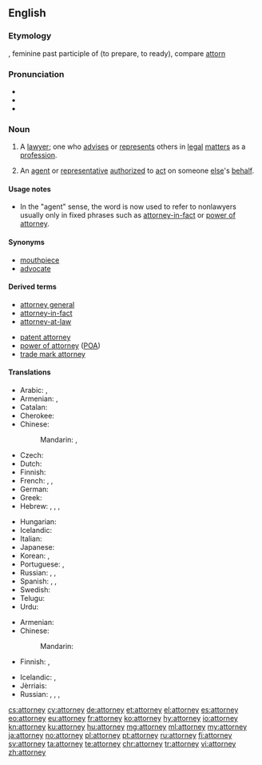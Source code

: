 ==English==

===Etymology===
{{rfv-etymology|lang=en}} {{etyl|fro|en}} {{term|atornee|lang=fro}}, feminine past participle of {{term|atorner|lang=fro}} (to prepare, to ready), compare [[attorn]]

===Pronunciation===
* {{audio|En-us-attorney.ogg|Audio (US)|lang=en}}
* {{IPA|/əˈtɜː(ɹ)ni/|lang=en}}
* {{rhymes|ɜː(ɹ)ni|lang=en}}

===Noun===
{{en-noun}}

# {{context|US|lang=en}} A [[lawyer]]; one who [[advise]]s or [[represent]]s others in [[legal]] [[matter]]s as a [[profession]].
# An [[agent]] or [[representative]] [[authorize]]d to [[act]] on someone [[else]]'s [[behalf]].

====Usage notes====
* In the "agent" sense, the word is now used to refer to nonlawyers usually only in fixed phrases such as [[attorney-in-fact]] or [[power of attorney]].

====Synonyms====
* [[mouthpiece]] {{qualifier|slang}}
* [[advocate]]

====Derived terms====
{{der-top|}}
* [[attorney general]]
* [[attorney-in-fact]]
* [[attorney-at-law]]
{{der-mid}}
* [[patent attorney]]
* [[power of attorney]] ([[POA]])
* [[trade mark attorney]]
{{der-bottom}}

====Translations====
{{trans-top|lawyer}}
* Arabic: {{t|ar|مُحامي|m|tr=muḥāmī}} {{qualifier|definite}}, {{t|ar|مُحامٍ|m|tr=muḥāmin|sc=Arab}} {{qualifier|indefinite}}
* Armenian: {{t|hy|փաստաբան}}, {{t+|hy|իրավաբան}}
* Catalan: {{t+|ca|advocat}}
* Cherokee: {{t|chr|ᏗᏘᏲᎯᎯ|tr=ditiyohihi|sc=Cher}}
* Chinese:
*: Mandarin: {{t|cmn|律師|sc=Hani}}, {{t+|cmn|律师|tr=lǜshī|sc=Hani}}
* Czech: {{t+|cs|advokát|m}}
* Dutch: {{t+|nl|advocaat|m|f}}
* Finnish: {{t+|fi|asianajaja}}
* French: {{t+|fr|juriste|m|f}}, {{t+|fr|avocat|m}}, {{t+|fr|avocate|f}}
* German: {{t+|de|Rechtsanwalt|m}}
* Greek: {{t+|el|δικηγόρος|m|f}}
* Hebrew: {{t+|he|פרקליט|m|tr=praqlyt'|sc=Hebr}}, {{t|he|פרקליטה|f|tr=praqlit'a|sc=Hebr}}, {{t+|he|עורך דין|m|alt=עֹרֵךְ דִּין|tr=orekh din}}, {{t|he|עורכת דין|f|alt=עֹרֶכֶת דִּין|tr=orekhet din}}
{{trans-mid}}
* Hungarian: {{t+|hu|ügyész}}
* Icelandic: {{t|is|lögfræðingur|m}}
* Italian: {{t+|it|avvocato}}
* Japanese: {{t|ja|弁護士|tr=べんごし, bengoshi|sc=Jpan}}
* Korean: {{t+|ko|변호사|sc=Kore}}, {{t+|ko|변호인|sc=Kore}}
* Portuguese: {{t+|pt|advogado|m}}, {{t|pt|advogada|f}}
* Russian: {{t+|ru|юри́ст|m}}, {{t+|ru|юри́стка|f}}, {{t+|ru|адвока́т|m}}
* Spanish: {{t+|es|abogado|m}}, {{t+|es|abogada|f}}, {{t|es|notario|m}}
* Swedish: {{t+|sv|advokat|c}}
* Telugu: {{t+|te|న్యాయవాది}}
* Urdu: {{t|ur|وکیل|m|f|tr=vakeel}}
{{trans-bottom}}

{{trans-top|agent/representative}}
* Armenian: {{t|hy|հավատարմատար}}
* Chinese:
*: Mandarin: {{t+|cmn|代理|sc=Hani}}
* Finnish: {{t|fi|oikeudenkäyntiasiamies}}, {{t+|fi|asiamies}}
{{trans-mid}}
* Icelandic: {{t|is|fulltrúi|m}}, {{t|is|umboðsmaður|m}}
* Jèrriais: {{t|roa-jer|protchuleux|m}}
* Russian: {{t+|ru|представи́тель|m}}, {{t+|ru|представи́тельница|f}}, {{t+|ru|пове́ренный|m}}, {{t+|ru|поверенный|f|alt=пове́ренная}}
{{trans-bottom}}

[[cs:attorney]]
[[cy:attorney]]
[[de:attorney]]
[[et:attorney]]
[[el:attorney]]
[[es:attorney]]
[[eo:attorney]]
[[eu:attorney]]
[[fr:attorney]]
[[ko:attorney]]
[[hy:attorney]]
[[io:attorney]]
[[kn:attorney]]
[[ku:attorney]]
[[hu:attorney]]
[[mg:attorney]]
[[ml:attorney]]
[[my:attorney]]
[[ja:attorney]]
[[no:attorney]]
[[pl:attorney]]
[[pt:attorney]]
[[ru:attorney]]
[[fi:attorney]]
[[sv:attorney]]
[[ta:attorney]]
[[te:attorney]]
[[chr:attorney]]
[[tr:attorney]]
[[vi:attorney]]
[[zh:attorney]]